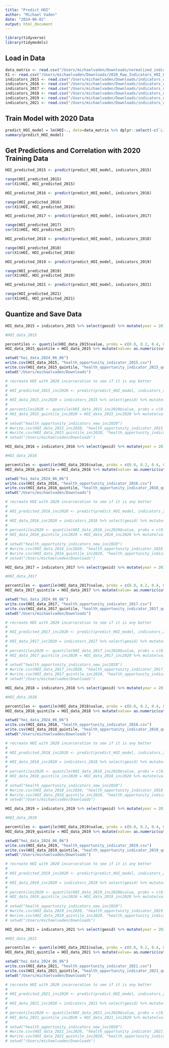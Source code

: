 ```yaml
---
title: "Predict HOI"
author: "Michael Vaden"
date: "2024-06-02"
output: html_document
---
```


```r
library(tidyverse)
library(tidymodels)
```

## Load in Data

```r
data_matrix <- read.csv("/Users/michaelvaden/Downloads/normalized_indicators_2020.csv") %>% dplyr::select(-c(X)) # there is an X saved in the data for some reason
X1 <- read.csv("/Users/michaelvaden/Downloads/2020_Raw_Indicators_HOI_LE.csv") %>% dplyr::select(-c(X))
indicators_2015 <- read.csv("/Users/michaelvaden/Downloads/indicators_used_for_LE/indicators_2015.csv")
indicators_2016 <- read.csv("/Users/michaelvaden/Downloads/indicators_used_for_LE/indicators_2016.csv")
indicators_2017 <- read.csv("/Users/michaelvaden/Downloads/indicators_used_for_LE/indicators_2017.csv")
indicators_2018 <- read.csv("/Users/michaelvaden/Downloads/indicators_used_for_LE/indicators_2018.csv")
indicators_2019 <- read.csv("/Users/michaelvaden/Downloads/indicators_used_for_LE/indicators_2019.csv")
indicators_2021 <- read.csv("/Users/michaelvaden/Downloads/indicators_used_for_LE/indicators_2021.csv")
```

## Train Model with 2020 Data

```r
predict_HOI_model = lm(HOI~., data=data_matrix %>% dplyr::select(-c(`LifeExpectancy`)) %>% mutate(HOI = X1$`HOI`))
summary(predict_HOI_model)
```

## Get Predictions and Correlation with 2020 Training Data

```r
HOI_predicted_2015 <- predict(predict_HOI_model, indicators_2015)

range(HOI_predicted_2015)
cor(X1$HOI, HOI_predicted_2015)
```

```r
HOI_predicted_2016 <- predict(predict_HOI_model, indicators_2016)

range(HOI_predicted_2016)
cor(X1$HOI, HOI_predicted_2016)
```

```r
HOI_predicted_2017 <- predict(predict_HOI_model, indicators_2017)

range(HOI_predicted_2017)
cor(X1$HOI, HOI_predicted_2017)
```

```r
HOI_predicted_2018 <- predict(predict_HOI_model, indicators_2018)

range(HOI_predicted_2018)
cor(X1$HOI, HOI_predicted_2018)
```

```r
HOI_predicted_2019 <- predict(predict_HOI_model, indicators_2019)

range(HOI_predicted_2019)
cor(X1$HOI, HOI_predicted_2019)
```

```r
HOI_predicted_2021 <- predict(predict_HOI_model, indicators_2021)

range(HOI_predicted_2021)
cor(X1$HOI, HOI_predicted_2021)
```

## Quantize and Save Data

```r
HOI_data_2015 = indicators_2015 %>% select(geoid) %>% mutate(year = 2015) %>% mutate(measure = "health_opportunity_indicator") %>% mutate(value = HOI_predicted_2015) %>% mutate(moe = NA)

#HOI_data_2015

percentiles <- quantile(HOI_data_2015$value, probs = c(0.0, 0.2, 0.4, 0.6, 0.8, 1.0))
HOI_data_2015_quintile = HOI_data_2015 %>% mutate(value= as.numeric(cut(HOI_data_2015$value, breaks = percentiles, labels = FALSE, include.lowest = TRUE)))

setwd("hoi_data_2024_06_06")
write.csv(HOI_data_2015, "health_opportunity_indicator_2015.csv")
write.csv(HOI_data_2015_quintile, "health_opportunity_indicator_2015_quintiles.csv")
setwd("/Users/michaelvaden/Downloads")

# recreate HOI with 2020 incarceration to see if it is any better
# 
# HOI_predicted_2015_inc2020 <- predict(predict_HOI_model, indicators_2015 %>% mutate(Incarceration = data_matrix$Incarceration))
# 
# HOI_data_2015_inc2020 = indicators_2015 %>% select(geoid) %>% mutate(year = 2015) %>% mutate(measure = "health_opportunity_indicator") %>% mutate(value = HOI_predicted_2015_inc2020) %>% mutate(moe = NA)
# 
# percentiles2020 <- quantile(HOI_data_2015_inc2020$value, probs = c(0.0, 0.2, 0.4, 0.6, 0.8, 1.0))
# HOI_data_2015_quintile_inc2020 = HOI_data_2015_inc2020 %>% mutate(value= as.numeric(cut(HOI_data_2015_inc2020$value, breaks = percentiles2020, labels = FALSE, include.lowest = TRUE)))
# 
# setwd("health_opportunity_indicators_new_inc2020")
# #write.csv(HOI_data_2015_inc2020, "health_opportunity_indicator_2015_inc2020.csv")
# #write.csv(HOI_data_2015_quintile_inc2020, "health_opportunity_indicator_2015_quintiles_inc2020.csv")
# setwd("/Users/michaelvaden/Downloads")
```


```r
HOI_data_2016 = indicators_2016 %>% select(geoid) %>% mutate(year = 2016) %>% mutate(measure = "health_opportunity_indicator") %>% mutate(value = HOI_predicted_2016) %>% mutate(moe = NA)

#HOI_data_2016

percentiles <- quantile(HOI_data_2016$value, probs = c(0.0, 0.2, 0.4, 0.6, 0.8, 1.0))
HOI_data_2016_quintile = HOI_data_2016 %>% mutate(value= as.numeric(cut(HOI_data_2016$value, breaks = percentiles, labels = FALSE, include.lowest = TRUE)))

setwd("hoi_data_2024_06_06")
write.csv(HOI_data_2016, "health_opportunity_indicator_2016.csv")
write.csv(HOI_data_2016_quintile, "health_opportunity_indicator_2016_quintiles.csv")
setwd("/Users/michaelvaden/Downloads")

# recreate HOI with 2020 incarceration to see if it is any better
# 
# HOI_predicted_2016_inc2020 <- predict(predict_HOI_model, indicators_2016 %>% mutate(Incarceration = data_matrix$Incarceration))
# 
# HOI_data_2016_inc2020 = indicators_2016 %>% select(geoid) %>% mutate(year = 2016) %>% mutate(measure = "health_opportunity_indicator") %>% mutate(value = HOI_predicted_2016_inc2020) %>% mutate(moe = NA)
# 
# percentiles2020 <- quantile(HOI_data_2016_inc2020$value, probs = c(0.0, 0.2, 0.4, 0.6, 0.8, 1.0))
# HOI_data_2016_quintile_inc2020 = HOI_data_2016_inc2020 %>% mutate(value= as.numeric(cut(HOI_data_2016_inc2020$value, breaks = percentiles2020, labels = FALSE, include.lowest = TRUE)))
# 
# setwd("health_opportunity_indicators_new_inc2020")
# #write.csv(HOI_data_2016_inc2020, "health_opportunity_indicator_2016_inc2020.csv")
# #write.csv(HOI_data_2016_quintile_inc2020, "health_opportunity_indicator_2016_quintiles_inc2020.csv")
# setwd("/Users/michaelvaden/Downloads")
```


```r
HOI_data_2017 = indicators_2017 %>% select(geoid) %>% mutate(year = 2017) %>% mutate(measure = "health_opportunity_indicator") %>% mutate(value = HOI_predicted_2017) %>% mutate(moe = NA)

#HOI_data_2017

percentiles <- quantile(HOI_data_2017$value, probs = c(0.0, 0.2, 0.4, 0.6, 0.8, 1.0))
HOI_data_2017_quintile = HOI_data_2017 %>% mutate(value= as.numeric(cut(HOI_data_2017$value, breaks = percentiles, labels = FALSE, include.lowest = TRUE)))

setwd("hoi_data_2024_06_06")
write.csv(HOI_data_2017, "health_opportunity_indicator_2017.csv")
write.csv(HOI_data_2017_quintile, "health_opportunity_indicator_2017_quintiles.csv")
setwd("/Users/michaelvaden/Downloads")

# recreate HOI with 2020 incarceration to see if it is any better
# 
# HOI_predicted_2017_inc2020 <- predict(predict_HOI_model, indicators_2017 %>% mutate(Incarceration = data_matrix$Incarceration))
# 
# HOI_data_2017_inc2020 = indicators_2017 %>% select(geoid) %>% mutate(year = 2017) %>% mutate(measure = "health_opportunity_indicator") %>% mutate(value = HOI_predicted_2017_inc2020) %>% mutate(moe = NA)
# 
# percentiles2020 <- quantile(HOI_data_2017_inc2020$value, probs = c(0.0, 0.2, 0.4, 0.6, 0.8, 1.0))
# HOI_data_2017_quintile_inc2020 = HOI_data_2017_inc2020 %>% mutate(value= as.numeric(cut(HOI_data_2017_inc2020$value, breaks = percentiles2020, labels = FALSE, include.lowest = TRUE)))
# 
# setwd("health_opportunity_indicators_new_inc2020")
# #write.csv(HOI_data_2017_inc2020, "health_opportunity_indicator_2017_inc2020.csv")
# #write.csv(HOI_data_2017_quintile_inc2020, "health_opportunity_indicator_2017_quintiles_inc2020.csv")
# setwd("/Users/michaelvaden/Downloads")
```

```r
HOI_data_2018 = indicators_2018 %>% select(geoid) %>% mutate(year = 2018) %>% mutate(measure = "health_opportunity_indicator") %>% mutate(value = HOI_predicted_2018) %>% mutate(moe = NA)

#HOI_data_2018

percentiles <- quantile(HOI_data_2018$value, probs = c(0.0, 0.2, 0.4, 0.6, 0.8, 1.0))
HOI_data_2018_quintile = HOI_data_2018 %>% mutate(value= as.numeric(cut(HOI_data_2018$value, breaks = percentiles, labels = FALSE, include.lowest = TRUE)))

setwd("hoi_data_2024_06_06")
write.csv(HOI_data_2018, "health_opportunity_indicator_2018.csv")
write.csv(HOI_data_2018_quintile, "health_opportunity_indicator_2018_quintiles.csv")
setwd("/Users/michaelvaden/Downloads")

# recreate HOI with 2020 incarceration to see if it is any better
# 
# HOI_predicted_2018_inc2020 <- predict(predict_HOI_model, indicators_2018 %>% mutate(Incarceration = data_matrix$Incarceration))
# 
# HOI_data_2018_inc2020 = indicators_2018 %>% select(geoid) %>% mutate(year = 2018) %>% mutate(measure = "health_opportunity_indicator") %>% mutate(value = HOI_predicted_2018_inc2020) %>% mutate(moe = NA)
# 
# percentiles2020 <- quantile(HOI_data_2018_inc2020$value, probs = c(0.0, 0.2, 0.4, 0.6, 0.8, 1.0))
# HOI_data_2018_quintile_inc2020 = HOI_data_2018_inc2020 %>% mutate(value= as.numeric(cut(HOI_data_2018_inc2020$value, breaks = percentiles2020, labels = FALSE, include.lowest = TRUE)))
# 
# setwd("health_opportunity_indicators_new_inc2020")
# #write.csv(HOI_data_2018_inc2020, "health_opportunity_indicator_2018_inc2020.csv")
# #write.csv(HOI_data_2018_quintile_inc2020, "health_opportunity_indicator_2018_quintiles_inc2020.csv")
# setwd("/Users/michaelvaden/Downloads")
```

```r
HOI_data_2019 = indicators_2019 %>% select(geoid) %>% mutate(year = 2019) %>% mutate(measure = "health_opportunity_indicator") %>% mutate(value = HOI_predicted_2019) %>% mutate(moe = NA)

#HOI_data_2019

percentiles <- quantile(HOI_data_2019$value, probs = c(0.0, 0.2, 0.4, 0.6, 0.8, 1.0))
HOI_data_2019_quintile = HOI_data_2019 %>% mutate(value= as.numeric(cut(HOI_data_2019$value, breaks = percentiles, labels = FALSE, include.lowest = TRUE)))

setwd("hoi_data_2024_06_06")
write.csv(HOI_data_2019, "health_opportunity_indicator_2019.csv")
write.csv(HOI_data_2019_quintile, "health_opportunity_indicator_2019_quintiles.csv")
setwd("/Users/michaelvaden/Downloads")

# recreate HOI with 2020 incarceration to see if it is any better
# 
# HOI_predicted_2019_inc2020 <- predict(predict_HOI_model, indicators_2019 %>% mutate(Incarceration = data_matrix$Incarceration))
# 
# HOI_data_2019_inc2020 = indicators_2019 %>% select(geoid) %>% mutate(year = 2019) %>% mutate(measure = "health_opportunity_indicator") %>% mutate(value = HOI_predicted_2019_inc2020) %>% mutate(moe = NA)
# 
# percentiles2020 <- quantile(HOI_data_2019_inc2020$value, probs = c(0.0, 0.2, 0.4, 0.6, 0.8, 1.0))
# HOI_data_2019_quintile_inc2020 = HOI_data_2019_inc2020 %>% mutate(value= as.numeric(cut(HOI_data_2019_inc2020$value, breaks = percentiles2020, labels = FALSE, include.lowest = TRUE)))
# 
# setwd("health_opportunity_indicators_new_inc2020")
# #write.csv(HOI_data_2019_inc2020, "health_opportunity_indicator_2019_inc2020.csv")
# #write.csv(HOI_data_2019_quintile_inc2020, "health_opportunity_indicator_2019_quintiles_inc2020.csv")
# setwd("/Users/michaelvaden/Downloads")
```

```r
HOI_data_2021 = indicators_2021 %>% select(geoid) %>% mutate(year = 2021) %>% mutate(measure = "health_opportunity_indicator") %>% mutate(value = HOI_predicted_2021) %>% mutate(moe = NA)

#HOI_data_2021

percentiles <- quantile(HOI_data_2021$value, probs = c(0.0, 0.2, 0.4, 0.6, 0.8, 1.0))
HOI_data_2021_quintile = HOI_data_2021 %>% mutate(value= as.numeric(cut(HOI_data_2021$value, breaks = percentiles, labels = FALSE, include.lowest = TRUE)))

setwd("hoi_data_2024_06_06")
write.csv(HOI_data_2021, "health_opportunity_indicator_2021.csv")
write.csv(HOI_data_2021_quintile, "health_opportunity_indicator_2021_quintiles.csv")
setwd("/Users/michaelvaden/Downloads")

# recreate HOI with 2020 incarceration to see if it is any better
# 
# HOI_predicted_2021_inc2020 <- predict(predict_HOI_model, indicators_2021 %>% mutate(Incarceration = data_matrix$Incarceration))
# 
# HOI_data_2021_inc2020 = indicators_2021 %>% select(geoid) %>% mutate(year = 2021) %>% mutate(measure = "health_opportunity_indicator") %>% mutate(value = HOI_predicted_2021_inc2020) %>% mutate(moe = NA)
# 
# percentiles2020 <- quantile(HOI_data_2021_inc2020$value, probs = c(0.0, 0.2, 0.4, 0.6, 0.8, 1.0))
# HOI_data_2021_quintile_inc2020 = HOI_data_2021_inc2020 %>% mutate(value= as.numeric(cut(HOI_data_2021_inc2020$value, breaks = percentiles2020, labels = FALSE, include.lowest = TRUE)))
# 
# setwd("health_opportunity_indicators_new_inc2020")
# #write.csv(HOI_data_2021_inc2020, "health_opportunity_indicator_2021_inc2020.csv")
# #write.csv(HOI_data_2021_quintile_inc2020, "health_opportunity_indicator_2021_quintiles_inc2020.csv")
# setwd("/Users/michaelvaden/Downloads")
```